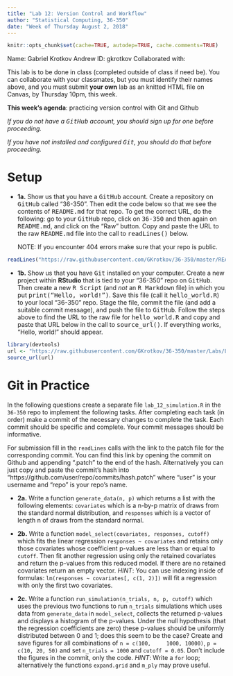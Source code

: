 ```yaml
---
title: "Lab 12: Version Control and Workflow"
author: "Statistical Computing, 36-350"
date: "Week of Thursday August 2, 2018"
---
```


```r
knitr::opts_chunk$set(cache=TRUE, autodep=TRUE, cache.comments=TRUE)
```

Name: Gabriel Krotkov
Andrew ID: gkrotkov
Collaborated with:

This lab is to be done in class (completed outside of class if need
be). You can collaborate with your classmates, but you must identify
their names above, and you must submit **your own** lab as an knitted
HTML file on Canvas, by Thursday 10pm, this week.

**This week's agenda**: practicing version control with Git and Github

*If you do not have a <tt>GitHub</tt> account, you should sign up for
 one before proceeding.*

*If you have not installed and configured <tt>Git</tt>, you should do
 that before proceeding.*

Setup
===

- **1a.** Show us that you have a <tt>GitHub</tt> account. Create a
   repository on <tt>GitHub</tt> called "36-350". Then edit the code
   below so that we see the contents of <tt>README.md</tt> for that
   repo. To get the correct URL, do the following: go to your
   <tt>GitHub</tt> repo, click on <tt>36-350</tt> and then again on
   <tt>README.md</tt>, and click on the "Raw" button. Copy and paste
   the URL to the raw <tt>README.md</tt> file into the call to
   <tt>readLines()</tt> below.

   NOTE: If you encounter 404 errors make sure that your repo is
   public.

```r
readLines("https://raw.githubusercontent.com/GKrotkov/36-350/master/README.md")
```

- **1b.** Show us that you have <tt>Git</tt> installed on your
    computer. Create a new project within **RStudio** that is tied to
    your "36-350" repo on <tt>GitHub</tt>. Then create a new <tt>R
    Script</tt> (and *not* an <tt>R Markdown</tt> file) in which you
    put <tt>print("Hello, world!")</tt>. Save this file (call it
    <tt>hello_world.R</tt>) to your local "36-350" repo. Stage the
    file, commit the file (and add a suitable commit message), and
    push the file to <tt>GitHub</tt>. Follow the steps above to find
    the URL to the raw file for <tt>hello_world.R</tt> and copy and
    paste that URL below in the call to <tt>source_url()</tt>. If
    everything works, "Hello, world!" should appear.

```r
library(devtools)
url <- "https://raw.githubusercontent.com/GKrotkov/36-350/master/Labs/Lab5/hello_world.R"
source_url(url)
```

Git in Practice
===

In the following questions create a separate file
`lab_12_simulation.R` in the `36-350` repo to implement the following
tasks. After completing each task (in order) make a commit of the
necessary changes to complete the task. Each commit should be specific
and complete. Your commit messages should be informative.

For submission fill in the `readLines` calls with the link to the
patch file for the corresponding commit. You can find this link by
opening the commit on Github and appending ".patch" to the end of the
hash. Alternatively you can just copy and paste the commit's hash into
"https://github.com/user/repo/commits/hash.patch" where "user" is your
username and "repo" is your repo's name.

- **2a.** Write a function `generate_data(n, p)` which returns a list
    with the following elements: `covariates` which is a n-by-p matrix
    of draws from the standard normal distribution, and `responses`
    which is a vector of length n of draws from the standard normal.


- **2b.** Write a function `model_select(covariates, responses, cutoff)`
    which fits the linear regression `responses ~ covariates`
    and retains only those covariates whose coefficient p-values are
    less than or equal to `cutoff`. Then fit another regression using
    only the retained covariates and return the p-values from this
    reduced model. If there are no retained covariates return an empty
    vector. *HINT*: You can use indexing inside of formulas:
    `lm(responses ~ covariates[, c(1, 2)])` will fit a regression with
    only the first two covariates.


- **2c.** Write a function `run_simulation(n_trials, n, p, cutoff)`
    which uses the previous two functions to run `n_trials`
    simulations which uses data from `generate_data` in
    `model_select`, collects the returned p-values and displays a
    histogram of the p-values. Under the null hypothesis (that the
    regression coefficients are zero) these p-values should be
    uniformly distributed between 0 and 1; does this seem to be the
    case? Create and save figures for all combinations of `n = c(100,
    1000, 10000)`, `p = c(10, 20, 50)` and set `n_trials = 1000` and
    `cutoff = 0.05`. Don't include the figures in the commit, only the
    code. *HINT*: Write a `for` loop; alternatively the functions
    `expand.grid` and `m_ply` may prove useful.
